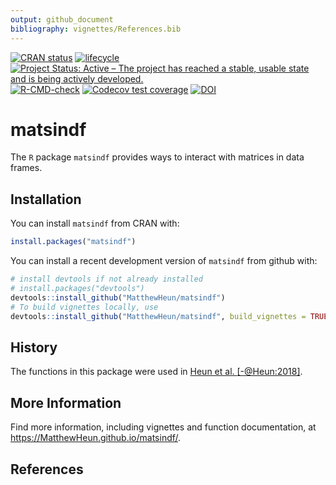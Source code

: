 ```yaml
---
output: github_document
bibliography: vignettes/References.bib
---
```


<!-- *********** -->
<!-- Note: README.md is generated from README.Rmd.   -->
<!-- Be sure to edit README.Rmd and generate the README.md file by Cmd/Ctl-shift-K -->
<!-- *********** -->

<!-- badges: start -->
[![CRAN status](https://www.r-pkg.org/badges/version/matsindf)](https://cran.r-project.org/package=matsindf)
[![lifecycle](https://img.shields.io/badge/lifecycle-stable-brightgreen.svg)](https://lifecycle.r-lib.org/articles/stages.html#stable)
[![Project Status: Active – The project has reached a stable, usable state and is being actively developed.](https://www.repostatus.org/badges/latest/active.svg)](https://www.repostatus.org/#active)
[![R-CMD-check](https://github.com/MatthewHeun/matsindf/workflows/R-CMD-check/badge.svg)](https://github.com/MatthewHeun/matsindf/actions)
[![Codecov test coverage](https://codecov.io/gh/MatthewHeun/matsindf/branch/master/graph/badge.svg)](https://codecov.io/gh/MatthewHeun/matsindf?branch=master)
[![DOI](https://zenodo.org/badge/DOI/10.5281/zenodo.5475443.svg)](https://doi.org/10.5281/zenodo.5475443)
<!-- badges: end -->


# matsindf

The `R` package `matsindf` provides 
ways to interact with matrices in data frames. 


## Installation

You can install `matsindf` from CRAN with:

```r
install.packages("matsindf")
```

You can install a recent development version of `matsindf` from github with:
```r
# install devtools if not already installed
# install.packages("devtools")
devtools::install_github("MatthewHeun/matsindf")
# To build vignettes locally, use
devtools::install_github("MatthewHeun/matsindf", build_vignettes = TRUE)
```


## History

The functions in this package were used in 
[Heun et al. [-@Heun:2018]](https://doi.org/10.1016/j.apenergy.2018.05.109).


## More Information

Find more information, including vignettes and function documentation, at 
<https://MatthewHeun.github.io/matsindf/>.


## References
